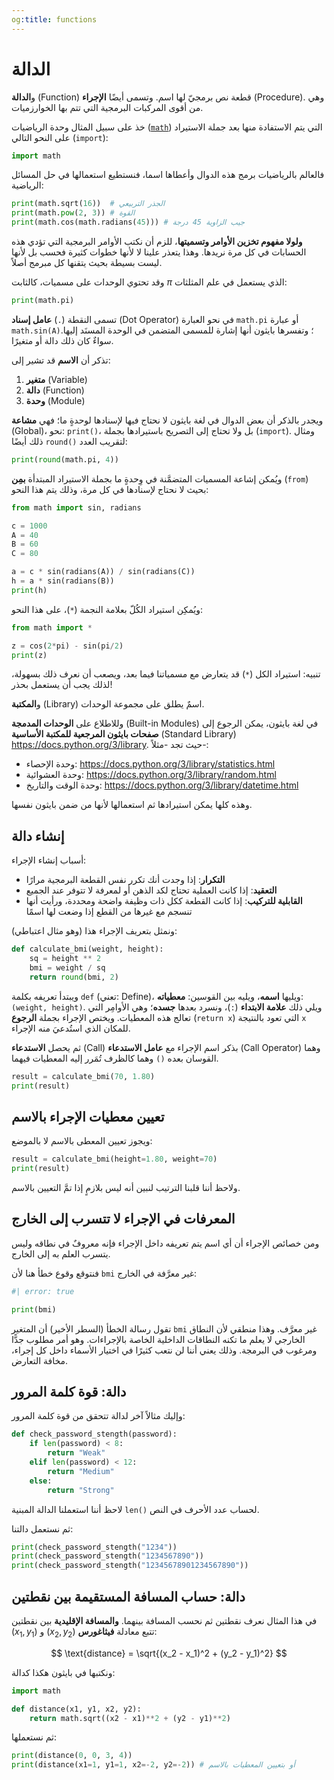 ```yaml
---
og:title: functions
---
```


# الدالة

و**الدالة** (Function) قطعة نص برمجيّ لها اسم.
وتسمى أيضًا **الإجراء** (Procedure).
وهي من أقوى المركبات البرمجية التي تتم بها الخوارزميات.

خذ على سبيل المثال وحدة الرياضيات ([`math`](https://docs.python.org/3/library/math.html)) التي يتم الاستفادة منها بعد جملة الاستيراد على النحو التالي (`import`):

```python
import math
```

فالعالم بالرياضيات برمج هذه الدوال وأعطاها اسما، فنستطيع استعمالها في حل المسائل الرياضية:

```python
print(math.sqrt(16))  # الجذر التربيعي
print(math.pow(2, 3)) # القوة
print(math.cos(math.radians(45))) # جيب الزاوية 45 درجة
```

**ولولا مفهوم تخزين الأوامر وتسميتها**، للزم أن نكتب الأوامر البرمجية التي تؤدي هذه الحسابات في كل مرة نريدها.
وهذا يتعذر علينا لا لأنها خطوات كثيرة فحسب بل لأنها ليست بسيطة بحيث يتقنها كل مبرمج أصلاً.

وقد تحتوي الوحدات على مسميات، كالثابت $\pi$ الذي يستعمل في علم المثلثات:

```python
print(math.pi)
```

تسمى النقطة (`.`) **عامل إسناد** (Dot Operator) في نحو العبارة `math.pi` أو عبارة `math.sin(A)`؛ وتفسرها بايثون أنها إشارة للمسمى المتضمن في الوحدة المسنَد إليها. سواءٌ كان ذلك دالة أو متغيرًا.

تذكر أن **الاسم** قد تشير إلى:

1. **متغير** (Variable)
2. **دالة** (Function)
3. **وحدة** (Module)

ويجدر بالذكر أن بعض الدوال في لغة بايثون لا نحتاج فيها لإسنادها لوحدةٍ ما؛ فهي **مشاعة** (Global)، نحو: `print()`، بل ولا تحتاج إلى التصريح باستيرادها بجملة (`import`).
ومثال ذلك أيضًا `round()` لتقريب العدد:

```python
print(round(math.pi, 4))
```

ويُمكن إشاعة المسميات المتضمَّنة في وِحدةٍ ما بجملة الاستيراد المبتدأة **بمِن** (`from`) بحيث لا نحتاج لإسنادها في كل مرة، وذلك يتم هذا النحو:

```python
from math import sin, radians

c = 1000
A = 40
B = 60
C = 80

a = c * sin(radians(A)) / sin(radians(C))
h = a * sin(radians(B))
print(h)
```

ويُمكِن استيراد الكُلّ بعلامة النجمة (`*`)، على هذا النحو:

```python
from math import *

z = cos(2*pi) - sin(pi/2)
print(z)
```

تنبيه: استيراد الكل (`*`) قد يتعارض مع مسمياتنا فيما بعد، ويصعب أن نعرف ذلك بسهولة، لذلك يجب أن يستعمل بحذر!

و**المكتبة** (Library) اسمٌ يطلق على مجموعة الوحدات.

وللاطلاع على **الوحدات المدمجة** (Built-in Modules) في لغة بايثون، يمكن الرجوع إلى **صفحات بايثون المرجعية للمكتبة الأساسية** (Standard Library) [https://docs.python.org/3/library](https://docs.python.org/3/library/index.html). حيث تجد -مثلاً-:

- وحدة الإحصاء: [https://docs.python.org/3/library/statistics.html](https://docs.python.org/3/library/statistics.html)
- وحدة العشوائية: [https://docs.python.org/3/library/random.html](https://docs.python.org/3/library/random.html) 
- وحدة الوقت والتاريخ: [https://docs.python.org/3/library/datetime.html](https://docs.python.org/3/library/datetime.html)

وهذه كلها يمكن استيرادها ثم استعمالها لأنها من ضمن بايثون نفسها.

## إنشاء دالة

أسباب إنشاء الإجراء:

- **التكرار**: إذا وجدت أنك تكرر نفس القطعة البرمجية مرارًا
- **التعقيد**: إذا كانت العملية تحتاج لكد الذهن أو لمعرفة لا تتوفر عند الجميع
- **القابلية للتركيب**: إذا كانت القطعة ككل ذات وظيفة واضحة ومحددة، ورأيت أنها تنسجم مع غيرها من القطع إذا وضعت لها اسمًا

ونمثل بتعريف الإجراء هذا (وهو مثال اعتباطي):

```python
def calculate_bmi(weight, height):
    sq = height ** 2
    bmi = weight / sq
    return round(bmi, 2)
``` 

ويبتدأ تعريفه بكلمة `def` (تعني: Define)، ويليها **اسمه**، ويليه بين القوسين: **معطياته**: `(weight, height)`.
ويلي ذلك **علامة الابتداء** (`:`)، ونسرد بعدها **جسده**؛ وهي الأوامِر التي تعالج هذه المعطيات.
ويختص الإجراء بجملة **الرجوع** (`return x`) التي تعود بالنتيجة `x` للمكان الذي استُدعيَ منه الإجراء.

ثم يحصل **الاستدعاء** (Call) بذكر اسم الإجراء مع **عامل الاستدعاء** (Call Operator) وهما القوسان بعده `()` وهما كالظرف تُمَرر إليه المعطيات فيهما.

```python
result = calculate_bmi(70, 1.80)
print(result)
```

## تعيين معطيات الإجراء بالاسم

ويجوز تعيين المعطى بالاسم لا بالموضع:

```python
result = calculate_bmi(height=1.80, weight=70)
print(result)
```

ولاحظ أننا قلبنا الترتيب لنبين أنه ليس بلازمٍ إذا تمَّ التعيين بالاسم.

## المعرفات في الإجراء لا تتسرب إلى الخارج

ومن خصائص الإجراء أن أي اسم يتم تعريفه داخل الإجراء فإنه معروفٌ في نطاقه وليس يتسرب العلم به إلى الخارج.

فنتوقع وقوع خطأ هنا لأن `bmi` غير معرَّفة في الخارج:

```python
#| error: true

print(bmi)
```

تقول رسالة الخطأ (السطر الأخير) أن المتغير `bmi` غير معرَّف. وهذا منطقي لأن النطاق الخارجي لا يعلم ما تكنه النطاقات الداخلية الخاصة بالإجراءات. وهو أمر مطلوب جدًّا ومرغوب في البرمجة. وذلك يعني أننا لن نتعب كثيرًا في اختيار الأسماء داخل كل إجراء، مخافة التعارض.

## دالة: قوة كلمة المرور

وإليك مثالاً آخر لدالة تتحقق من قوة كلمة المرور:

```python
def check_password_stength(password):
    if len(password) < 8:
        return "Weak"
    elif len(password) < 12:
        return "Medium"
    else:
        return "Strong"
```

لاحظ أننا استعملنا الدالة المبنية `len()` لحساب عدد الأحرف في النص.

ثم نستعمل دالتنا:

```python
print(check_password_stength("1234"))
print(check_password_stength("1234567890"))
print(check_password_stength("12345678901234567890"))
```

## دالة: حساب المسافة المستقيمة بين نقطتين

في هذا المثال نعرف نقطتين ثم نحسب المسافة بينهما. **والمسافة الإقليدية** بين نقطتين $(x_1, y_1)$ و $(x_2, y_2)$ تتبع معادلة **فيثاغورس**:

$$
\text{distance} = \sqrt{(x_2 - x_1)^2 + (y_2 - y_1)^2}
$$

ونكتبها في بايثون هكذا كدالة:

```python
import math

def distance(x1, y1, x2, y2):
    return math.sqrt((x2 - x1)**2 + (y2 - y1)**2)
```

ثم نستعملها:

```python
print(distance(0, 0, 3, 4))
print(distance(x1=1, y1=1, x2=-2, y2=-2)) # أو بتعيين المعطيات بالاسم
```
